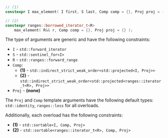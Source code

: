 ```cpp
// (1)
constexpr I max_element( I first, S last, Comp comp = {}, Proj proj = {} );

// (2)
constexpr ranges::borrowed_iterator_t<R>
    max_element( R&& r, Comp comp = {}, Proj proj = {} );
```

The type of arguments are generic and have the following constraints:
- `I` - `std::forward_iterator`
- `S` - `std::sentinel_for<I>`
- `R` - `std::ranges::forward_range`
- `Comp`:
  - **(1)** - `std::indirect_strict_weak_order<std::projected<I, Proj>>`
  - **(2)** - `std::indirect_strict_weak_order<std::projected<ranges::iterator_t<R>, Proj>>`
- `Proj` - **(none)**

The `Proj` and `Comp` template arguments have the following default types: `std::identity`, `ranges::less` for all overloads.

Additionally, each overload has the following constraints:
- **(1)** - `std::sortable<I, Comp, Proj>`
- **(2)** - `std::sortable<ranges::iterator_t<R>, Comp, Proj>`
